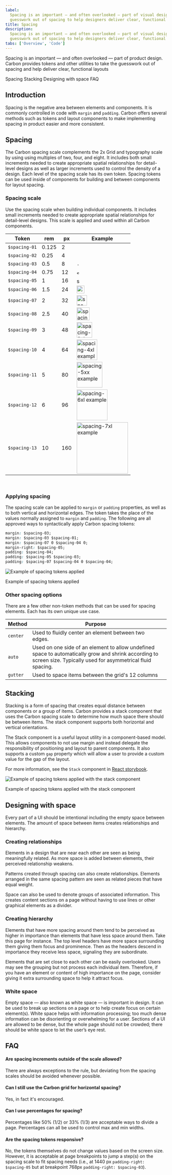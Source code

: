 ```yaml
---
label:
  Spacing is an important — and often overlooked — part of visual design. Carbon takes a lot of the
  guesswork out of spacing to help designers deliver clear, functional layouts.
title: Spacing
description:
  Spacing is an important — and often overlooked — part of visual design. Carbon takes a lot of the
  guesswork out of spacing to help designers deliver clear, functional layouts.
tabs: ['Overview', 'Code']
---
```


<PageDescription>

Spacing is an important — and often overlooked — part of product design. Carbon provides tokens and
other utilities to take the guesswork out of spacing and help deliver clear, functional layouts

</PageDescription>

<AnchorLinks>

<AnchorLink>Spacing</AnchorLink>
<AnchorLink>Stacking</AnchorLink>
<AnchorLink>Designing with space</AnchorLink>
<AnchorLink>FAQ</AnchorLink>

</AnchorLinks>

## Introduction

Spacing is the negative area between elements and components. It is commonly controlled in code with
`margin` and `padding`. Carbon offers several methods such as tokens and layout components to make
implementing spacing in product easier and more consistent.

## Spacing

The Carbon spacing scale complements the 2x Grid and typography scale by using using multiples of
two, four, and eight. It includes both small increments needed to create appropriate spatial
relationships for detail-level designs as well as larger increments used to control the density of a
design. Each level of the spacing scale has its own token. Spacing tokens can be used inside of
components for building and between components for layout spacing.

### Spacing scale

Use the spacing scale when building individual components. It includes small increments needed to
create appropriate spatial relationships for detail-level designs. This scale is applied and used
within all Carbon components.

| Token         | rem   | px  | Example                                                                                            |
| ------------- | ----- | --- | -------------------------------------------------------------------------------------------------- |
| `$spacing-01` | 0.125 | 2   | <img src="/guidelines/spacing/spacing-01.svg" alt="spacing-3xs example" width="2" height="2"/>     |
| `$spacing-02` | 0.25  | 4   | <img src="/guidelines/spacing/spacing-02.svg" alt="spacing-2xs example" width="4" height="4"/>     |
| `$spacing-03` | 0.5   | 8   | <img src="/guidelines/spacing/spacing-03.svg" alt="spacing-xs example" width="8" height="8"/>      |
| `$spacing-04` | 0.75  | 12  | <img src="/guidelines/spacing/spacing-04.svg" alt="spacing-sm example" width="12" height="12"/>    |
| `$spacing-05` | 1     | 16  | <img src="/guidelines/spacing/spacing-05.svg" alt="spacing-md example" width="16" height="16"/>    |
| `$spacing-06` | 1.5   | 24  | <img src="/guidelines/spacing/spacing-06.svg" alt="spacing-lg example" width="24" height="24"/>    |
| `$spacing-07` | 2     | 32  | <img src="/guidelines/spacing/spacing-07.svg" alt="spacing-xl example" width="32" height="32"/>    |
| `$spacing-08` | 2.5   | 40  | <img src="/guidelines/spacing/spacing-08.svg" alt="spacing-2xl example" width="40" height="40"/>   |
| `$spacing-09` | 3     | 48  | <img src="/guidelines/spacing/spacing-09.svg" alt="spacing-3xl example" width="48" height="48"/>   |
| `$spacing-10` | 4     | 64  | <img src="/guidelines/spacing/spacing-10.svg" alt="spacing-4xl example" width="64" height="64"/>   |
| `$spacing-11` | 5     | 80  | <img src="/guidelines/spacing/spacing-11.svg" alt="spacing-5xx example" width="80" height="80"/>   |
| `$spacing-12` | 6     | 96  | <img src="/guidelines/spacing/spacing-12.svg" alt="spacing-6xl example" width="96" height="96"/>   |
| `$spacing-13` | 10    | 160 | <img src="/guidelines/spacing/spacing-13.svg" alt="spacing-7xl example" width="160" height="160"/> |

<br />

### Applying spacing

The spacing scale can be applied to `margin` or `padding` properties, as well as to both vertical
and horizontal edges. The token takes the place of the values normally assigned to `margin` and
`padding`. The following are all approved ways to syntactically apply Carbon spacing tokens:

```css
margin: $spacing-03;
margin: $spacing-03 $spacing-01;
margin: $spacing-07 0 $spacing-04 0;
margin-right: $spacing-05;
padding: $spacing-04;
padding: $spacing-05 $spacing-03;
padding: $spacing-07 $spacing-04 0 $spacing-04;
```

<Row>
<Column colLg={8}>

![Example of spacing tokens applied](/guidelines/spacing/spacing-1_revised.png)

<Caption>Example of spacing tokens applied</Caption>

</Column>
</Row>

### Other spacing options

There are a few other non-token methods that can be used for spacing elements. Each has its own
unique use case.

| Method   | Purpose                                                                                                                                                           |     |
| -------- | ----------------------------------------------------------------------------------------------------------------------------------------------------------------- | --- |
| `center` | Used to fluidly center an element between two edges.                                                                                                              |     |
| `auto`   | Used on one side of an element to allow undefined space to automatically grow and shrink according to screen size. Typically used for asymmetrical fluid spacing. |     |
| `gutter` | Used to space items between the grid's 12 columns                                                                                                                 |     |

## Stacking

Stacking is a form of spacing that creates equal distance between components or a group of items.
Carbon provides a stack component that uses the Carbon spacing scale to determine how much space
there should be between items. The stack component supports both horizontal and vertical
orientations.

The Stack component is a useful layout utility in a component-based model. This allows components to
not use margin and instead delegate the responsibility of positioning and layout to parent
components. It also supports a custom `gap` property which will allow a user to provide a custom
value for the gap of the layout.

For more information, see the `Stack` component in
[React storybook](https://carbon-react-next.netlify.app/?path=/story/layout-stack--default).

<Row>
<Column colLg={8}>

![Example of spacing tokens applied with the stack component](/guidelines/spacing/spacing-stack.png)

<Caption>Example of spacing tokens applied with the stack component</Caption>

</Column>
</Row>

## Designing with space

Every part of a UI should be intentional including the empty space between elements. The amount of
space between items creates relationships and hierarchy.

### Creating relationships

Elements in a design that are near each other are seen as being meaningfully related. As more space
is added between elements, their perceived relationship weakens.

Patterns created through spacing can also create relationships. Elements arranged in the same
spacing pattern are seen as related pieces that have equal weight.

Space can also be used to denote groups of associated information. This creates content sections on
a page without having to use lines or other graphical elements as a divider.

### Creating hierarchy

Elements that have more spacing around them tend to be perceived as higher in importance than
elements that have less space around them. Take this page for instance. The top level headers have
more space surrounding them giving them focus and prominence. Then as the headers descend in
importance they receive less space, signaling they are subordinate.

Elements that are set close to each other can be easily overlooked. Users may see the grouping but
not process each individual item. Therefore, if you have an element or content of high importance on
the page, consider giving it extra surrounding space to help it attract focus.

### White space

Empty space — also known as white space — is important in design. It can be used to break up
sections on a page or to help create focus on certain element(s). White space helps with information
processing; too much dense information can be disorienting or overwhelming for a user. Sections of a
UI are allowed to be dense, but the whole page should not be crowded; there should be white space to
let the user’s eye rest.

## FAQ

#### Are spacing increments outside of the scale allowed?

There are always exceptions to the rule, but deviating from the spacing scales should be avoided
whenever possible.

#### Can I still use the Carbon grid for horizontal spacing?

Yes, in fact it's encouraged.

#### Can I use percentages for spacing?

Percentages like 50% (1/2) or 33% (1/3) are acceptable ways to divide a page. Percentages can all be
used to control max and min widths.

#### Are the spacing tokens responsive?

No, the tokens themselves do not change values based on the screen size. However, it is acceptable
at page breakpoints to jump a step(s) on the spacing scale to fit spacing needs (i.e., at 1440 px
`padding-right: $spacing-05` but at breakpoint 768px `padding-right: $spacing-03`).
